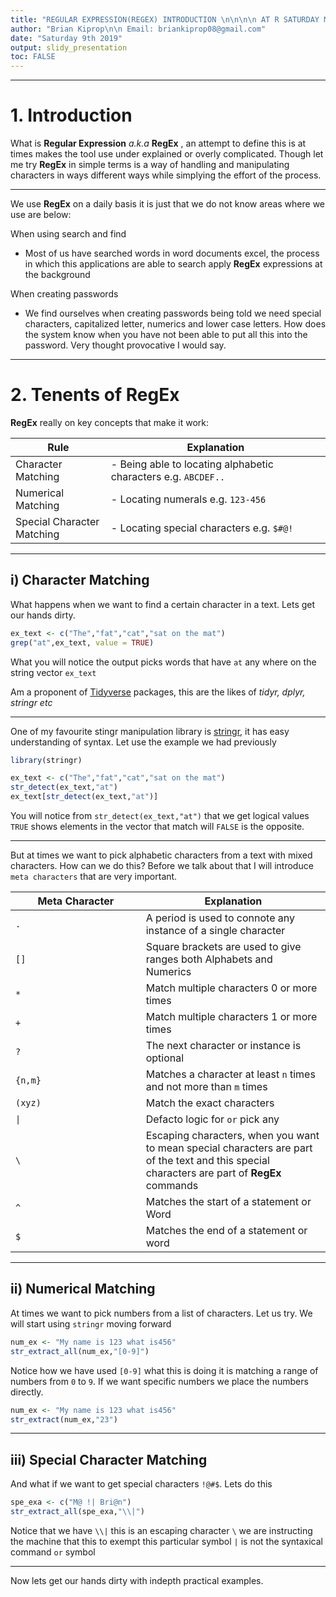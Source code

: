 ```yaml
---
title: "REGULAR EXPRESSION(REGEX) INTRODUCTION \n\n\n\n AT R SATURDAY MEET UP"
author: "Brian Kiprop\n\n Email: briankiprop08@gmail.com"
date: "Saturday 9th 2019"
output: slidy_presentation
toc: FALSE
---
```


***
# 1. Introduction

What is __Regular Expression__ *a.k.a* __RegEx__ , an attempt to define this is at times makes the tool use under explained or overly complicated. Though let me try __RegEx__ in simple terms is a way of handling and manipulating characters in ways different ways while simplying the effort of the process.

***

We use __RegEx__ on a daily basis it is just that we do not know areas where we use are below:

When using search and find

- Most of us have searched words in word documents excel, the process in which this applications are able to search apply __RegEx__ expressions at the background
 
When creating passwords

- We find ourselves when creating passwords being told we need special characters, capitalized letter, numerics and lower case letters. How does the system know when you have not been able to put all this into the password. Very thought provocative I would say.

***

# 2. Tenents of RegEx

__RegEx__ really on key concepts that make it work:

Rule               | Explanation  
-------------------|--------------------------------------------
Character Matching |- Being able to locating alphabetic characters e.g. `ABCDEF..`
Numerical Matching |- Locating numerals e.g. `123-456`
Special Character Matching |- Locating special characters e.g. `$#@!`
****

## i) Character Matching

What happens when we want to find a certain character in a text. Lets get our hands dirty.

```r
ex_text <- c("The","fat","cat","sat on the mat")
grep("at",ex_text, value = TRUE)

```

What you will notice the output picks words that have `at` any where on the string vector `ex_text`

Am a proponent of [Tidyverse](http://https://www.tidyverse.org) packages, this are the likes of *tidyr, dplyr, stringr etc*

***

One of my favourite stingr manipulation library is [stringr](https://stringr.tidyverse.org/), it has easy understanding of syntax. Let use the example we had previously

```R
library(stringr)

ex_text <- c("The","fat","cat","sat on the mat")
str_detect(ex_text,"at")
ex_text[str_detect(ex_text,"at")]

```

You will notice from `str_detect(ex_text,"at")` that we get logical values `TRUE` shows elements in the vector that match will `FALSE` is the opposite.

***

But at times we want to pick alphabetic characters from a text with mixed characters. How can we do this? Before we talk about that I will introduce  `meta characters` that are very important.

Meta Character                 |  Explanation
-------------------------------|-------------------------------------------
`.`                            | A period is used to connote any instance of a single character
`[]`                           | Square brackets are used to give ranges both Alphabets and Numerics
`*`                            | Match multiple characters 0 or more times
`+`                            | Match multiple characters 1 or more times
`?`                            | The next character or instance is optional
`{n,m}`                        | Matches a character at least `n` times and not more than `m` times
`(xyz)`                        | Match the exact characters
`|`                            | Defacto logic for `or` pick any
`\`                            | Escaping characters, when you want to mean special characters are part of the text and this special characters are part of __RegEx__ commands
`^`                            | Matches the start of a statement or  Word
`$`                            | Matches the end of a statement or word

***
## ii) Numerical Matching

At times we want to pick numbers from a list of characters. Let us try. We will start using `stringr` moving forward

```R
num_ex <- "My name is 123 what is456"
str_extract_all(num_ex,"[0-9]")
```

Notice how we have used `[0-9]` what this is doing it is matching a range of numbers from `0` to `9`. If we want specific numbers we place the numbers directly.

```R
num_ex <- "My name is 123 what is456"
str_extract(num_ex,"23")
```

***
## iii) Special Character Matching

And what if we want to get special characters `!@#$`. Lets do this

```R
spe_exa <- c("M@ !| Bri@n")
str_extract_all(spe_exa,"\\|")
```

Notice that we have `\\|` this is an escaping character `\` we are instructing the machine that this to exempt this particular symbol `|` is not the syntaxical command `or` symbol

***

Now lets get our hands dirty with indepth practical examples.